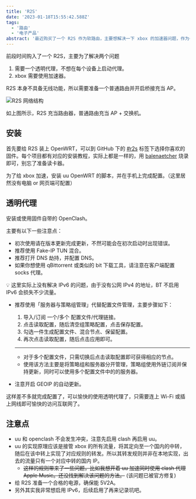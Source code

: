 ```yaml
---
title: 'R2S'
date: '2023-01-18T15:55:42.588Z'
tags:
  - '路由'
  - '电子产品'
abstract: '最近购买了一个 R2S 作为软路由，主要想解决一下 xbox 的加速器问题，作为一个软路由新手，简单记录一下配置过程'
---
```


前段时间购入了一个 R2S，主要为了解决两个问题

1. 需要一个透明代理，不想在每个设备上启动代理。
2. xbox 需要使用加速器。

R2S 本身不具备无线功能，所以需要准备一个普通路由并开启桥接充当 AP。

![R2S 网络结构](/images/R2S-draw.png)

如上图所示，R2S 充当路由器，普通路由充当 AP + 交换机。

## 安装

首先要给 R2S 装上 OpenWRT，可以到 GitHub 下的 [#r2s](https://github.com/topics/r2s) 标签下选择你喜欢的固件。每个项目都有对应的安装教程，实际上都是一样的，用 [balenaetcher](https://www.balena.io/etcher) 烧录即可，别忘了准备读卡器。

为了给 xbox 加速，安装 uu OpenWRT 的脚本，并在手机上完成配置。（这里居然没有电脑 or 网页端可配置）

## 透明代理

安装或使用固件自带的 OpenClash。

主要有以下一些注意点：

- 初次使用请在版本更新完成更新，不然可能会在初次启动时出现错误。
- 推荐使用 Fake-IP TUN 混合。
- 推荐打开 DNS 劫持，并配置 DNS。
- 如果你想使用 qBittorrent 或类似的 bit 下载工具，请注意在客户端配置 socks 代理。

💡 这里实际上没有解决 IPv6 的问题，由于没有公网 IPv4 的地址，BT 不启用 IPv6 会损失不少流量。

- 推荐使用「服务器与策略组管理」代替配置文件管理，主要步骤如下：
  1. 导入/订阅 一个/多个 配置文件/代理链接。
  2. 点击读取配置，随后清空组策略配置，点击保存配置。
  3. 勾选一件生成配置文件、混合节点、保留配置。
  4. 再次点击读取配置，随后点击应用即可。

    ---

  - 对于多个配置文件，只需切换后点击读取配置即可获得相应的节点。
  - 使用该方法主要是将策略组和服务器分开管理，策略组使用外链订阅并保持更新，同时可以使用多个配置文件中的的服务器。
- 注意开启 GEOIP 的自动更新。

这样差不多就完成配置了，可以愉快的使用透明代理了，只需要连上 Wi-Fi 或插上网线即可愉快的访问互联网了。

## 注意点

- uu 和 openclash 不会发生冲突，注意先启用 clash 再启用 uu。
- uu 的实现原理应该是接管 xbox 的所有流量，将其定向至一个国内的中转，随后在该中转上实现了对应规则的转发。所以其转发规则并非在本地实现，出去的流量只有一个对应中转的国内 IP。
  - ~~这样的规则带来了一些问题，比如我想开着 uu 加速同时使用 clash 代理 Apple Music。还没找到解决该问题的方法。~~ (该问题已被官方修复)
- 给 R2S 准备一个合格的电源，确保能 5V2A。
- 另外其实我非常想启用 IPv6，后续启用了再来记录坑吧。